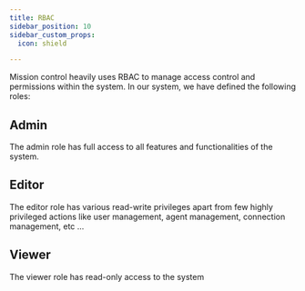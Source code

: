 ```yaml
---
title: RBAC
sidebar_position: 10
sidebar_custom_props:
  icon: shield

---
```


Mission control heavily uses RBAC to manage access control and permissions within the system. In our system, we have defined the following roles:

## Admin

The admin role has full access to all features and functionalities of the system.

## Editor

The editor role has various read-write privileges apart from few highly privileged actions like user management, agent management, connection management, etc ...

## Viewer

The viewer role has read-only access to the system

